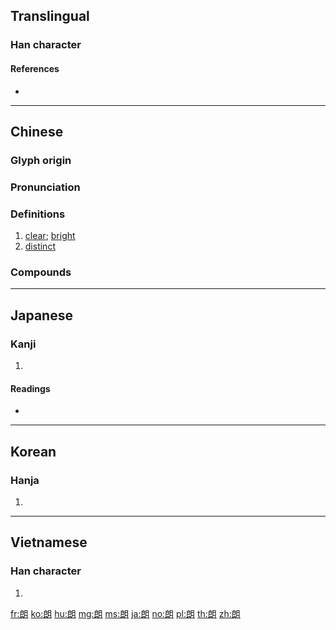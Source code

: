 ==Translingual==

===Han character===
{{Han char|rn=74|rad=月|as=07|sn=11|four=37720|canj=IIB}}

====References====
* {{Han ref|kx=0505.230|dkj=14362|dj=0884.190|hdz=32072.060|uh=6717|ud=26391|bh=AED4|bd=44756}}

----

==Chinese==
{{zh-forms}}

===Glyph origin===
{{Han etym}}

===Pronunciation===
{{zh-pron
|m=lǎng
|c=long5
|h=pfs=
|md=
|mn=qz,tw,xm,zz:lóng/twv:láng/twv:lang
|w=
|mc=y
|oc=y
|cat=a
}}

===Definitions===
{{zh-hanzi}}

# [[clear]]; [[bright]]
# [[distinct]]

===Compounds===
{{zh-der|光朗朗|不朗朗|勃朗特|健朗|布朗族|伊朗高原|天朗氣清|伊朗|天清氣朗|勃朗峰|布朗運動|白朗峰|秦庭朗鏡|白朗寧|朗鑒|朗朗|朗誦詩|朗格的|朗照|朗目疏眉|目若朗星|晴朗|朗悟|朗誦|書聲朗朗|硬朗|朗讀|朗誦調|神清氣朗|朗暢|朗抱|眉清目朗|朗朗雲天|月朗風清|朗朗上口|明朗|燎朗|朗聲|爽朗|朗朗高談|晃朗|清風朗月|清朗|朗月|朗巴兒|朗月清風|風恬日朗|風清月朗|高聲朗誦|高朗|遼朗|風恬月朗|軒朗|豁然開朗|開朗|通朗|雋朗|豁朗}}

----

==Japanese==

===Kanji===
{{ja-kanji|grade=6|rs=月07}}

# {{defn|lang=ja|sort=月07}}

====Readings====
* {{ja-readings|on=[[ろう]] (rō)|kun=[[ほがらか]] (hogaraka), [[あきらか]] (akiraka)}}

----

==Korean==

===Hanja===
{{ko-hanja|hangeul=[[랑]]>[[낭]]|eumhun=|rv=rang>nang|mr=rang>nang|y=lang>nang}}

# {{defn|lang=ko|sort=月07}}

----

==Vietnamese==

===Han character===
{{vi-hantu|lãng, [[lang]]|rs=月07}}

# {{defn|lang=vi|sort=月07}}

[[fr:朗]]
[[ko:朗]]
[[hu:朗]]
[[mg:朗]]
[[ms:朗]]
[[ja:朗]]
[[no:朗]]
[[pl:朗]]
[[th:朗]]
[[zh:朗]]